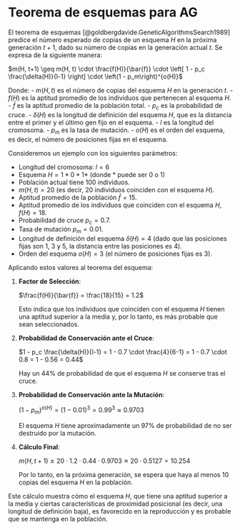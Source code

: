 # Teorema de esquemas para AG {#sec-appB}

El teorema de esquemas [@goldbergdavide.GeneticAlgorithmsSearch1989] predice el número esperado de copias de un esquema $H$ en la próxima generación $t+1$, dado su número de copias en la generación actual $t$. Se expresa de la siguiente manera:

$m(H, t+1) \geq m(H, t) \cdot \frac{f(H)}{\bar{f}} \cdot \left[ 1 - p_c \frac{\delta(H)}{l-1} \right] \cdot \left(1 - p_m\right)^{o(H)}$

Donde:
- $m(H, t)$ es el número de copias del esquema $H$ en la generación $t$.
- $f(H)$ es la aptitud promedio de los individuos que pertenecen al esquema $H$.
- $\bar{f}$ es la aptitud promedio de la población total.
- $p_c$ es la probabilidad de cruce.
- $\delta(H)$ es la longitud de definición del esquema $H$, que es la distancia entre el primer y el último gen fijo en el esquema.
- $l$ es la longitud del cromosoma.
- $p_m$ es la tasa de mutación.
- $o(H)$ es el orden del esquema, es decir, el número de posiciones fijas en el esquema.

Consideremos un ejemplo con los siguientes parámetros:

- Longitud del cromosoma: $l = 6$
- Esquema $H = 1\ast0\ast1\ast$ (donde $\ast$ puede ser 0 o 1)
- Población actual tiene 100 individuos.
- $m(H, t) = 20$ (es decir, 20 individuos coinciden con el esquema $H$).
- Aptitud promedio de la población $\bar{f} = 15$.
- Aptitud promedio de los individuos que coinciden con el esquema $H$, $f(H) = 18$.
- Probabilidad de cruce $p_c = 0.7$.
- Tasa de mutación $p_m = 0.01$.
- Longitud de definición del esquema $\delta(H) = 4$ (dado que las posiciones fijas son 1, 3 y 5, la distancia entre las posiciones es 4).
- Orden del esquema $o(H) = 3$ (el número de posiciones fijas es 3).

Aplicando estos valores al teorema del esquema:

1. **Factor de Selección**: 
   
   $\frac{f(H)}{\bar{f}} = \frac{18}{15} = 1.2$

   Esto indica que los individuos que coinciden con el esquema $H$ tienen una aptitud superior a la media y, por lo tanto, es más probable que sean seleccionados.

2. **Probabilidad de Conservación ante el Cruce**:
   
   $1 - p_c \frac{\delta(H)}{l-1} = 1 - 0.7 \cdot \frac{4}{6-1} = 1 - 0.7 \cdot 0.8 = 1 - 0.56 = 0.44$

   Hay un 44% de probabilidad de que el esquema $H$ se conserve tras el cruce.

3. **Probabilidad de Conservación ante la Mutación**:
   
   $(1 - p_m)^{o(H)} = (1 - 0.01)^{3} = 0.99^3 \approx 0.9703$

   El esquema $H$ tiene aproximadamente un 97% de probabilidad de no ser destruido por la mutación.

4. **Cálculo Final**:
   
   $m(H, t+1) \geq 20 \cdot 1.2 \cdot 0.44 \cdot 0.9703 \approx 20 \cdot 0.5127 = 10.254$

   Por lo tanto, en la próxima generación, se espera que haya al menos 10 copias del esquema $H$ en la población.

Este cálculo muestra cómo el esquema $H$, que tiene una aptitud superior a la media y ciertas características de proximidad posicional (es decir, una longitud de definición baja), es favorecido en la reproducción y es probable que se mantenga en la población. 
